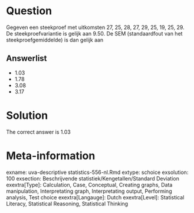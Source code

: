Question
========

Gegeven een steekproef met uitkomsten 27, 25, 28, 27, 29, 25, 19, 25, 29. De steekproefvariantie is gelijk aan 9.50. De SEM (standaardfout van het steekproefgemiddelde) is dan gelijk aan 

Answerlist
----------
* 1.03
* 1.78
* 3.08
* 3.17

Solution
========

The correct answer is  1.03 

Meta-information
================
exname: uva-descriptive statistics-556-nl.Rmd 
extype: schoice 
exsolution: 100 
exsection: Beschrijvende statistiek/Kengetallen/Standard Deviation
exextra[Type]: Calculation, Case, Conceptual, Creating graphs, Data manipulation, Interpretating graph, Interpretating output, Performing analysis, Test choice 
exextra[Langauge]: Dutch 
exextra[Level]: Statistical Literacy, Statistical Reasoning, Statistical Thinking 
